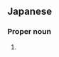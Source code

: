 ==Japanese==
{{ja-kanjitab|り|か|yomi=j}}

===Proper noun===
{{ja-pos|proper|りか}}

# {{given name|female|lang=ja|sort=りか}}